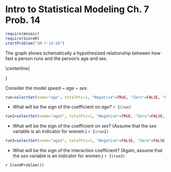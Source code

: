 Intro to Statistical Modeling Ch. 7 Prob. 14
========================================================
```r
require(mosaic)
require(ScoreR)
startProblem("SM-7-14-SD")
```

The graph shows schematically a hypothesized relationship between how fast a person runs and the person's age and sex.

\centerline{\begin{tikzpicture}[scale=1]
\draw[->] (0,0) -- node[below] {Age} (5,0);
\draw[->] (0,0) -- node[above,sloped] {Speed} (0,5);
\draw[ultra thick,blue] (.7,5) -- node[above,sloped,pos=.2] {Men} (3.5,.5);
\draw[ultra thick,black] (.5,3) -- node[above,sloped,pos=.8] {Women} (4.5,2);
\end{tikzpicture}}


Consider the model *speed* ~ *age* $\star$ *sex*. 

```r
run=selectSet(name="age", totalPts=1, "Negative"=TRUE, "Zero"=FALSE, "Positive"=FALSE, "No way to tell, even roughly, from the information given"=FALSE)
```
* What will be the sign of the coefficient on *age*? `r I(run)`

```r
run2=selectSet(name="age2", totalPts=1, "Negative"=TRUE, "Zero"=FALSE, "Positive"=FALSE)
```
* What will be the sign of the coefficient on *sex*?  (Assume that the *sex* variable is an indicator for women.) `r I(run2)`

```r
run3=selectSet(name="age3", totalPts=1, "Negative"=FALSE, "Zero"=FALSE, "Positive"=TRUE, "There is no interaction coefficient"=FALSE, "No way to tell, even roughly, from the information given"=FALSE)
```
* What will be the sign of the interaction coefficient? (Again, assume that the *sex* variable is an indicator for women.) `r I(run3)`


`r I(endProblem())`
